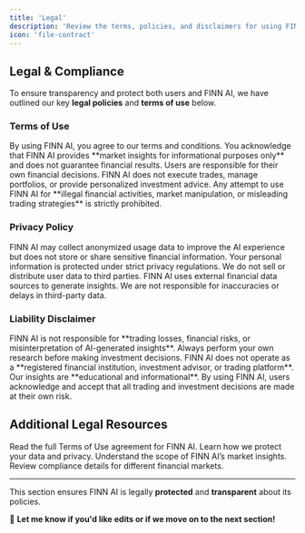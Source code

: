 ```yaml
---
title: 'Legal'
description: 'Review the terms, policies, and disclaimers for using FINN AI.'
icon: 'file-contract'
---
```


## Legal & Compliance

To ensure transparency and protect both users and FINN AI, we have outlined our key **legal policies** and **terms of use** below.

### Terms of Use

<AccordionGroup>
  <Accordion icon="file-signature" title="Acceptance of Terms">
    By using FINN AI, you agree to our terms and conditions. You acknowledge that FINN AI provides **market insights for informational purposes only** and does not guarantee financial results.
  </Accordion>
  <Accordion icon="handshake" title="User Responsibilities">
    Users are responsible for their own financial decisions. FINN AI does not execute trades, manage portfolios, or provide personalized investment advice.
  </Accordion>
  <Accordion icon="ban" title="Prohibited Activities">
    Any attempt to use FINN AI for **illegal financial activities, market manipulation, or misleading trading strategies** is strictly prohibited.
  </Accordion>
</AccordionGroup>

### Privacy Policy

<AccordionGroup>
  <Accordion icon="shield-alt" title="Data Collection & Usage">
    FINN AI may collect anonymized usage data to improve the AI experience but does not store or share sensitive financial information.
  </Accordion>
  <Accordion icon="lock" title="User Privacy Protection">
    Your personal information is protected under strict privacy regulations. We do not sell or distribute user data to third parties.
  </Accordion>
  <Accordion icon="database" title="Third-Party Data Sources">
    FINN AI uses external financial data sources to generate insights. We are not responsible for inaccuracies or delays in third-party data.
  </Accordion>
</AccordionGroup>

### Liability Disclaimer

<AccordionGroup>
  <Accordion icon="exclamation-triangle" title="No Financial Liability">
    FINN AI is not responsible for **trading losses, financial risks, or misinterpretation of AI-generated insights**. Always perform your own research before making investment decisions.
  </Accordion>
  <Accordion icon="globe" title="Regulatory Compliance">
    FINN AI does not operate as a **registered financial institution, investment advisor, or trading platform**. Our insights are **educational and informational**.
  </Accordion>
  <Accordion icon="scale-balanced" title="User Acknowledgment">
    By using FINN AI, users acknowledge and accept that all trading and investment decisions are made at their own risk.
  </Accordion>
</AccordionGroup>

## Additional Legal Resources

<CardGroup>
  <Card title="Terms of Use" icon="file-contract" href="/docs/legal/terms">
    Read the full Terms of Use agreement for FINN AI.
  </Card>
  <Card title="Privacy Policy" icon="user-secret" href="/docs/legal/privacy">
    Learn how we protect your data and privacy.
  </Card>
  <Card title="Market Insights Disclaimer" icon="exclamation-circle" href="/docs/market-insights-disclaimer">
    Understand the scope of FINN AI’s market insights.
  </Card>
  <Card title="Regulatory Information" icon="landmark" href="/docs/legal/regulations">
    Review compliance details for different financial markets.
  </Card>
</CardGroup>

---

This section ensures FINN AI is legally **protected** and **transparent** about its policies.  

🚀 **Let me know if you'd like edits or if we move on to the next section!**
